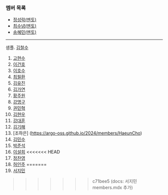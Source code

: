 ### 멤버 목록

- [정성락(멘토)](https://argo-oss.github.io/2024/members/JungSungRock)
- [최수녕(멘토)](https://argo-oss.github.io/2024/members/ChoiSooNyeong)
- [송혜민(멘토)](https://argo-oss.github.io/2024/members/SongHaeMin)

---

샘플. [김철수](https://argo-oss.github.io/2024/members/KimCheolSu)

1. [고현수](https://argo-oss.github.io/2024/members/KoHyunSu)
2. [이건호](https://argo-oss.github.io/2024/members/KunhoLee)
3. [이호수](https://argo-oss.github.io/2024/members/Leehosu)
4. [최필환](https://argo-oss.github.io/2024/members/ChoiPilHwan)
5. [김유진](members/EugeneKim)
6. [김가연](https://argo-oss.github.io/2024/members/KimGaYeon)
7. [황주원](https://argo-oss.github.io/2024/members/HwangJuWon)
8. [강명구](https://argo-oss.github.io/2024/members/KangMyoungGu)
9. [권민혁](https://argo-oss.github.io/2024/members/KwonMinHyeok)
10. [김현우](https://argo-oss.github.io/2024/members/HuynWooKim)
11. [강대훈](https://argo-oss.github.io/2024/members/KangDaeHoon)
12. [김기해](https://argo-oss.github.io/2024/members/KimKiHae)
13. [조하은] (https://argo-oss.github.io/2024/members/HaeunCho)
14. [김민수](https://argo-oss.github.io/2024/members/KimMinSu)
15. [박준석](https://argo-oss.github.io/2024/members/JunseokPark)
16. [이설희](https://argo-oss.github.io/2024/members/LeeSeolHui)
<<<<<<< HEAD
17. [정찬영](https://argo-oss.github.io/2024/members/ChanYeongJeong)
18. [허인주](https://argo-oss.github.io/2024/members/HuhInJoo)
=======
17. [서지민](https://argo-oss.github.io/2024/members/SeoJimin)
>>>>>>> c71bee5 (docs: 서지민 members.mdx 추가)
